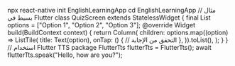 npx react-native init EnglishLearningApp
  cd EnglishLearningApp
// مثال بسيط في Flutter
  class QuizScreen extends StatelessWidget {
    final List<String> options = ["Option 1", "Option 2", "Option 3"];
    @override
    Widget build(BuildContext context) {
      return Column(
        children: options.map((option) => ListTile(
          title: Text(option),
          onTap: () {
            // التحقق من الإجابة
          },
        )).toList(),
      );
    }
  }
// استخدام Flutter TTS package
  FlutterTts flutterTts = FlutterTts();
  await flutterTts.speak("Hello, how are you?");
